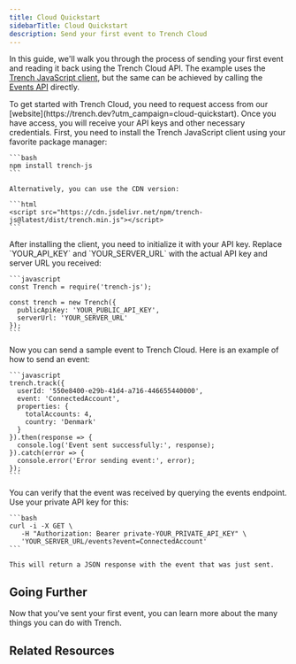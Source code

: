 ```yaml
---
title: Cloud Quickstart
sidebarTitle: Cloud Quickstart
description: Send your first event to Trench Cloud
---
```


In this guide, we'll walk you through the process of sending your first event and reading it back using the Trench Cloud API.
The example uses the [Trench JavaScript client](https://github.com/trench-dev/trench-js), but the same can be achieved by calling the [Events API](https://docs.trench.dev/api-reference/events-create) directly.

<Steps>
  <Step title="Request Access to Trench Cloud">
    To get started with Trench Cloud, you need to request access from our [website](https://trench.dev?utm_campaign=cloud-quickstart). Once you have access, you will receive your API keys and other necessary credentials.
  </Step>

  <Step title="Install Trench JavaScript Client">
    First, you need to install the Trench JavaScript client using your favorite package manager:

    ```bash
    npm install trench-js
    ```

    Alternatively, you can use the CDN version:

    ```html
    <script src="https://cdn.jsdelivr.net/npm/trench-js@latest/dist/trench.min.js"></script>
    ```

  </Step>

  <Step title="Initialize the Client">
    After installing the client, you need to initialize it with your API key. Replace `YOUR_API_KEY` and `YOUR_SERVER_URL` with the actual API key and server URL you received:

    ```javascript
    const Trench = require('trench-js');

    const trench = new Trench({
      publicApiKey: 'YOUR_PUBLIC_API_KEY',
      serverUrl: 'YOUR_SERVER_URL'
    });
    ```

  </Step>

  <Step title="Send a Sample Event">
    Now you can send a sample event to Trench Cloud. Here is an example of how to send an event:

    ```javascript
    trench.track({
      userId: '550e8400-e29b-41d4-a716-446655440000',
      event: 'ConnectedAccount',
      properties: {
        totalAccounts: 4,
        country: 'Denmark'
      }
    }).then(response => {
      console.log('Event sent successfully:', response);
    }).catch(error => {
      console.error('Error sending event:', error);
    });
    ```

  </Step>

  <Step title="Verify the Event">
    You can verify that the event was received by querying the events endpoint. Use your private API key for this:

    ```bash
    curl -i -X GET \
       -H "Authorization: Bearer private-YOUR_PRIVATE_API_KEY" \
       'YOUR_SERVER_URL/events?event=ConnectedAccount'
    ```

    This will return a JSON response with the event that was just sent.

  </Step>
</Steps>

## Going Further

Now that you've sent your first event, you can learn more about the many things you can do with Trench.

## Related Resources

<CardGroup cols={2}>
  <Card title="Get Events API →" href="/api-reference/events-get" horizontal={true}></Card>
  <Card title="Create Events API →" href="/api-reference/events-create" horizontal={true}></Card>
  <Card title="Webhooks API →" href="/api-reference/webhooks-create" horizontal={true}></Card>
  <Card title="Query API →" href="/api-reference/queries-execute" horizontal={true}></Card>
</CardGroup>
